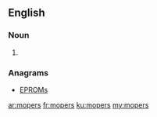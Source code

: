 ==English==

===Noun===
{{head|en}}

# {{plural of|moper}}

===Anagrams===
* [[EPROMs#English|EPROMs]]

[[ar:mopers]]
[[fr:mopers]]
[[ku:mopers]]
[[my:mopers]]